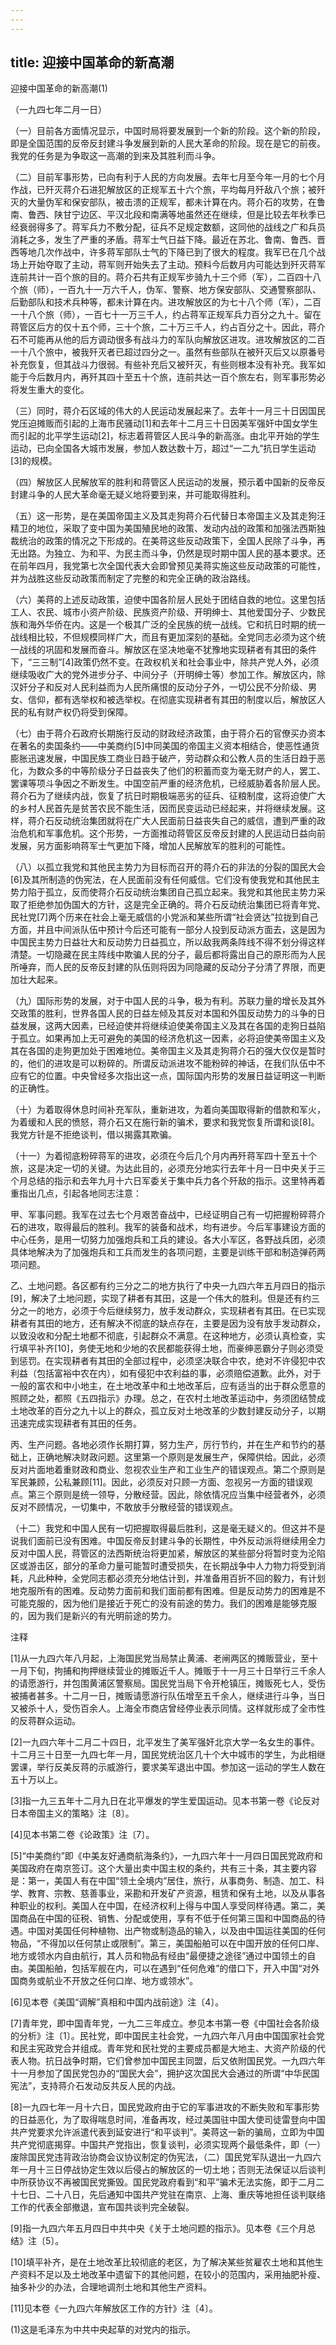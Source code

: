```yaml
---
---
---
```

title: 迎接中国革命的新高潮
---



迎接中国革命的新高潮(1)


（一九四七年二月一日）

（一）目前各方面情况显示，中国时局将要发展到一个新的阶段。这个新的阶段，即是全国范围的反帝反封建斗争发展到新的人民大革命的阶段。现在是它的前夜。我党的任务是为争取这一高潮的到来及其胜利而斗争。

（二）目前军事形势，已向有利于人民的方向发展。去年七月至今年一月的七个月作战，已歼灭蒋介石进犯解放区的正规军五十六个旅，平均每月歼敌八个旅；被歼灭的大量伪军和保安部队，被击溃的正规军，都未计算在内。蒋介石的攻势，在鲁南、鲁西、陕甘宁边区、平汉北段和南满等地虽然还在继续，但是比较去年秋季已经衰弱得多了。蒋军兵力不敷分配，征兵不足规定数额，这同他的战线之广和兵员消耗之多，发生了严重的矛盾。蒋军士气日益下降。最近在苏北、鲁南、鲁西、晋西等地几次作战中，许多蒋军部队士气的下降已到了很大的程度。我军已在几个战场上开始夺取了主动，蒋军则开始失去了主动。预料今后数月内可能达到歼灭蒋军连前共计一百个旅的目的。蒋介石共有正规军步骑九十三个师（军），二百四十八个旅（师），一百九十一万六千人，伪军、警察、地方保安部队、交通警察部队、后勤部队和技术兵种等，都未计算在内。进攻解放区的为七十八个师（军），二百一十八个旅（师），一百七十一万三千人，约占蒋军正规军兵力百分之九十。留在蒋管区后方的仅十五个师，三十个旅，二十万三千人，约占百分之十。因此，蒋介石不可能再从他的后方调动很多有战斗力的军队向解放区进攻。进攻解放区的二百一十八个旅中，被我歼灭者已超过四分之一。虽然有些部队在被歼灭后又以原番号补充恢复，但其战斗力很弱。有些补充后又被歼灭，有些则根本没有补充。我军如能于今后数月内，再歼其四十至五十个旅，连前共达一百个旅左右，则军事形势必将发生重大的变化。

（三）同时，蒋介石区域的伟大的人民运动发展起来了。去年十一月三十日因国民党压迫摊贩而引起的上海市民骚动[1]和去年十二月三十日因美军强奸中国女学生而引起的北平学生运动[2]，标志着蒋管区人民斗争的新高涨。由北平开始的学生运动，已向全国各大城市发展，参加人数达数十万，超过“一二九”抗日学生运动[3]的规模。

（四）解放区人民解放军的胜利和蒋管区人民运动的发展，预示着中国新的反帝反封建斗争的人民大革命毫无疑义地将要到来，并可能取得胜利。

（五）这一形势，是在美国帝国主义及其走狗蒋介石代替日本帝国主义及其走狗汪精卫的地位，采取了变中国为美国殖民地的政策、发动内战的政策和加强法西斯独裁统治的政策的情况之下形成的。在美蒋这些反动政策下，全国人民除了斗争，再无出路。为独立、为和平、为民主而斗争，仍然是现时期中国人民的基本要求。还在前年四月，我党第七次全国代表大会即曾预见美蒋实施这些反动政策的可能性，并为战胜这些反动政策而制定了完整的和完全正确的政治路线。

（六）美蒋的上述反动政策，迫使中国各阶层人民处于团结自救的地位。这里包括工人、农民、城市小资产阶级、民族资产阶级、开明绅士、其他爱国分子、少数民族和海外华侨在内。这是一个极其广泛的全民族的统一战线。它和抗日时期的统一战线相比较，不但规模同样广大，而且有更加深刻的基础。全党同志必须为这个统一战线的巩固和发展而奋斗。解放区在坚决地毫不犹豫地实现耕者有其田的条件下，“三三制”[4]政策仍然不变。在政权机关和社会事业中，除共产党人外，必须继续吸收广大的党外进步分子、中间分子（开明绅士等）参加工作。解放区内，除汉奸分子和反对人民利益而为人民所痛恨的反动分子外，一切公民不分阶级、男女、信仰，都有选举权和被选举权。在彻底实现耕者有其田的制度以后，解放区人民的私有财产权仍将受到保障。

（七）由于蒋介石政府长期施行反动的财政经济政策，由于蒋介石的官僚买办资本在著名的卖国条约——中美商约[5]中同美国的帝国主义资本相结合，使恶性通货膨胀迅速发展，中国民族工商业日趋于破产，劳动群众和公教人员的生活日趋于恶化，为数众多的中等阶级分子日益丧失了他们的积蓄而变为毫无财产的人，罢工、罢课等项斗争因之不断发生。中国空前严重的经济危机，已经威胁着各阶层人民。蒋介石为了继续内战，恢复了抗日时期极端恶劣的征兵、征粮制度，这将迫使广大的乡村人民首先是贫苦农民不能生活，因而民变运动已经起来，并将继续发展。这样，蒋介石反动统治集团就将在广大人民面前日益丧失自己的威信，遭到严重的政治危机和军事危机。这个形势，一方面推动蒋管区反帝反封建的人民运动日益向前发展，另方面影响蒋军士气更加下降，增加人民解放军的胜利的可能性。

（八）以孤立我党和其他民主势力为目标而召开的蒋介石的非法的分裂的国民大会[6]及其所制造的伪宪法，在人民面前没有任何威信。它们没有使我党和其他民主势力陷于孤立，反而使蒋介石反动统治集团自己孤立起来。我党和其他民主势力采取了拒绝参加伪国大的方针，这是完全正确的。蒋介石反动统治集团已将青年党、民社党[7]两个历来在社会上毫无威信的小党派和某些所谓“社会贤达”拉拢到自己方面，并且中间派队伍中预计今后还可能有一部分人投到反动派方面去，这是因为中国民主势力日益壮大和反动势力日益孤立，所以敌我两条阵线不得不划分得这样清楚。一切隐藏在民主阵线中欺骗人民的分子，最后都将露出自己的原形而为人民所唾弃，而人民的反帝反封建的队伍则将因为同隐藏的反动分子分清了界限，而更加壮大起来。

（九）国际形势的发展，对于中国人民的斗争，极为有利。苏联力量的增长及其外交政策的胜利，世界各国人民的日益左倾及其反对本国和外国反动势力的斗争的日益发展，这两大因素，已经迫使并将继续迫使美帝国主义及其在各国的走狗日益陷于孤立。如果再加上无可避免的美国的经济危机这一因素，必将迫使美帝国主义及其在各国的走狗更加处于困难地位。美帝国主义及其走狗蒋介石的强大仅仅是暂时的，他们的进攻是可以粉碎的。所谓反动派进攻不能粉碎的神话，在我们队伍中不应有它的位置。中央曾经多次指出这一点，国际国内形势的发展日益证明这一判断的正确性。

（十）为着取得休息时间补充军队，重新进攻，为着向美国取得新的借款和军火，为着缓和人民的愤怒，蒋介石又在施行新的骗术，要求和我党恢复所谓和谈[8]。我党方针是不拒绝谈判，借以揭露其欺骗。

（十一）为着彻底粉碎蒋军的进攻，必须在今后几个月内再歼蒋军四十至五十个旅，这是决定一切的关键。为达此目的，必须充分地实行去年十月一日中央关于三个月总结的指示和去年九月十六日军委关于集中兵力各个歼敌的指示。这里特再着重指出几点，引起各地同志注意：

甲、军事问题。我军在过去七个月艰苦奋战中，已经证明自己有一切把握粉碎蒋介石的进攻，取得最后的胜利。我军的装备和战术，均有进步。今后军事建设方面的中心任务，是用一切努力加强炮兵和工兵的建设。各大小军区，各野战兵团，必须具体地解决为了加强炮兵和工兵而发生的各项问题，主要是训练干部和制造弹药两项问题。

乙、土地问题。各区都有约三分之二的地方执行了中央一九四六年五月四日的指示[9]，解决了土地问题，实现了耕者有其田，这是一个伟大的胜利。但是还有约三分之一的地方，必须于今后继续努力，放手发动群众，实现耕者有其田。在已实现耕者有其田的地方，还有解决不彻底的缺点存在，主要是因为没有放手发动群众，以致没收和分配土地都不彻底，引起群众不满意。在这种地方，必须认真检查，实行填平补齐[10]，务使无地和少地的农民都能获得土地，而豪绅恶霸分子则必须受到惩罚。在实现耕者有其田的全部过程中，必须坚决联合中农，绝对不许侵犯中农利益（包括富裕中农在内），如有侵犯中农利益的事，必须赔偿道歉。此外，对于一般的富农和中小地主，在土地改革中和土地改革后，应有适当的出于群众愿意的照顾之处，都照《五四指示》办理。总之，在农村土地改革运动中，务须团结赞成土地改革的百分之九十以上的群众，孤立反对土地改革的少数封建反动分子，以期迅速完成实现耕者有其田的任务。

丙、生产问题。各地必须作长期打算，努力生产，厉行节约，并在生产和节约的基础上，正确地解决财政问题。这里第一个原则是发展生产，保障供给。因此，必须反对片面地着重财政和商业、忽视农业生产和工业生产的错误观点。第二个原则是军民兼顾，公私兼顾[11]。因此，必须反对只顾一方面、忽视另一方面的错误观点。第三个原则是统一领导，分散经营。因此，除依情况应当集中经营者外，必须反对不顾情况，一切集中，不敢放手分散经营的错误观点。

（十二）我党和中国人民有一切把握取得最后胜利，这是毫无疑义的。但这并不是说我们面前已没有困难。中国反帝反封建斗争的长期性，中外反动派将继续用全力反对中国人民，蒋管区的法西斯统治将更加紧，解放区的某些部分将暂时变为沦陷区或游击区，部分的革命力量可能暂时遭受损失，在长期战争中人力物力将受到消耗，凡此种种，全党同志都必须充分地估计到，并准备用百折不回的毅力，有计划地克服所有的困难。反动势力面前和我们面前都有困难。但是反动势力的困难是不可能克服的，因为他们是接近于死亡的没有前途的势力。我们的困难是能够克服的，因为我们是新兴的有光明前途的势力。

注释

[1]从一九四六年八月起，上海国民党当局禁止黄浦、老闸两区的摊贩营业，至十一月下旬，拘捕和拘押继续营业的摊贩近千人。摊贩于十一月三十日举行三千余人的请愿游行，并包围黄浦区警察局。国民党当局下令开枪镇压，摊贩死七人，受伤被捕者甚多。十二月一日，摊贩请愿游行队伍增至五千余人，继续进行斗争，当日又被杀十人，受伤百余人。上海全市商店曾经停业表示同情。这样就形成了全市性的反蒋群众运动。

[2]一九四六年十二月二十四日，北平发生了美军强奸北京大学一名女生的事件。十二月三十日至一九四七年一月，国民党统治区几十个大中城市的学生，为此相继罢课，举行反美反蒋的示威游行，要求美军退出中国。参加这一运动的学生人数在五十万以上。

[3]指一九三五年十二月九日在北平爆发的学生爱国运动。见本书第一卷《论反对日本帝国主义的策略》注〔8〕。

[4]见本书第二卷《论政策》注〔7〕。

[5]“中美商约”即《中美友好通商航海条约》，一九四六年十一月四日国民党政府和美国政府在南京签订。这个大量出卖中国主权的条约，共有三十条，其主要内容是：第一，美国人有在中国“领土全境内”居住，旅行，从事商务、制造、加工、科学、教育、宗教、慈善事业，采勘和开发矿产资源，租赁和保有土地，以及从事各种职业的权利。美国人在中国，在经济权利上得与中国人享受同样待遇。第二，美国商品在中国的征税、销售、分配或使用，享有不低于任何第三国和中国商品的待遇。中国对美国任何种植物、出产物或制造品的输入，以及由中国运往美国的任何物品，“不得加以任何禁止或限制”。第三，美国船舶可以在中国开放的任何口岸、地方或领水内自由航行，其人员和物品有经由“最便捷之途径”通过中国领土的自由。美国船舶，包括军舰在内，可以在遇到“任何危难”的借口下，开入中国“对外国商务或航业不开放之任何口岸、地方或领水”。

[6]见本卷《美国“调解”真相和中国内战前途》注〔4〕。

[7]青年党，即中国青年党，一九二三年成立。参见本书第一卷《中国社会各阶级的分析》注〔1〕。民社党，即中国民主社会党，一九四六年八月由中国国家社会党和民主宪政党合并组成。青年党和民社党的主要成员都是大地主、大资产阶级的代表人物。抗日战争时期，它们曾参加中国民主同盟，后又依附国民党。一九四六年十一月参加了国民党包办的“国民大会”，拥护这次国民大会通过的所谓“中华民国宪法”，支持蒋介石发动反共反人民的内战。



[8]一九四七年一月十六日，国民党政府由于它的军事进攻的不断失败和军事形势的日益恶化，为了取得喘息时间，准备再攻，经过美国驻中国大使司徒雷登向中国共产党要求允许派遣代表到延安进行“和平谈判”。美蒋这一新的骗局，立即为中国共产党彻底揭穿。中国共产党指出，恢复谈判，必须实现两个最低条件，即（一）废除国民党违背政治协商会议协议制定的伪宪法，（二）国民党军队退出一九四六年一月十三日停战协定生效以后侵占的解放区的一切土地；否则无法保证以后谈判中所获协议不再被国民党撕毁。国民党政府看到“和平”骗术无法实施，即于二月二十七日、二十八日，先后通知中国共产党驻在南京、上海、重庆等地担任谈判联络工作的代表全部撤退，宣布国共谈判完全破裂。

[9]指一九四六年五月四日中共中央《关于土地问题的指示》。见本卷《三个月总结》注〔5〕。

[10]填平补齐，是在土地改革比较彻底的老区，为了解决某些贫雇农土地和其他生产资料不足以及土地改革中遗留下的其他问题，在较小的范围内，采用抽肥补瘦、抽多补少的办法，合理地调剂土地和其他生产资料。

[11]见本卷《一九四六年解放区工作的方针》注〔4〕。

(1)这是毛泽东为中共中央起草的对党内的指示。